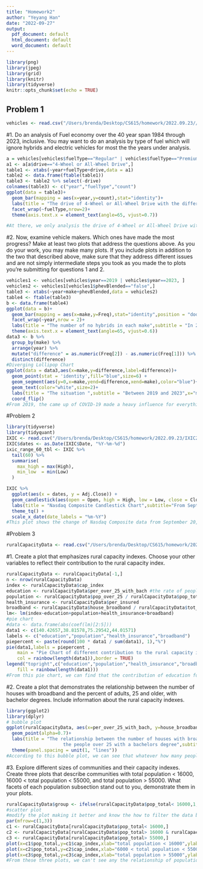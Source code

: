 ```yaml
---
title: "Homework2"
author: "Yeyang Han"
date: "2022-09-27"
output:
  pdf_document: default
  html_document: default
  word_document: default
---
```


```r
library(png)
library(jpeg)
library(grid)
library(knitr)
library(tidyverse)
knitr::opts_chunk$set(echo = TRUE)
```

## Problem 1

```r
vehicles <- read.csv("/Users/brenda/Desktop/CS615/homework/2022.09.23//vehicles.csv",header = TRUE)
```

#1. Do an analysis of Fuel economy over the 40 year span 1984 through 2023, inclusive. You may want to do an analysis by type of fuel which will ignore hybrids and electric vehicles for most the the years under analysis.
```r
a = vehicles[vehicles$fuelType=="Regular" | vehicles$fuelType=="Premium" | vehicles$fuelType=="Diesel" | vehicles$fuelType=="CNG" | vehicles$fuelType=="Midgrade",]
a1 <- a[a$drive=="4-Wheel or All-Wheel Drive",]
table1 <- xtabs(~year+fuelType+drive,data = a1)
table2 <- data.frame(ftable(table1))
table3 <- table2 %>% select(-drive)
colnames(table3) <- c("year","fuelType","count")
ggplot(data = table3)+
  geom_bar(mapping = aes(x=year,y=count),stat="identity")+
  labs(title = "The drive of 4-Wheel or All-Wheel Drive with the different type of fuel",subtitle = "From 1984 to 2010")+
  facet_wrap(~fuelType,nrow=2)+
  theme(axis.text.x = element_text(angle=65, vjust=0.7))

#At there, we only analysis the drive of 4-Wheel or All-Wheel Drive with the different type of fuel in 1984 - 2023. From the plots, we find that the drive with 4-Wheel or All-Wheel Drive only have data from 1984 to 2010. As for CNG, it only have data in 2006; as for diesel, some cars used it as fuel at first, but nearly no cars use it as fuel nowadays; as for premium and regular, most of cars use them as fuel in modern society.
```
#2. Now, examine vehicle makers. Which ones have made the most progress? Make at least two plots that address the questions above. As you do your work, you may make many plots. If you include plots in addition to the two that described above, make sure that they address different issues and are not simply intermediate steps you took as you made the to plots you’re submitting for questions 1 and 2.

```r
vehicles1 <- vehicles[vehicles$year==2019 | vehicles$year==2023, ]
vehicles2 <- vehicles1[vehicles1$phevBlended=="false",]
table3 <- xtabs(~year+make+phevBlended,data = vehicles2)
table4 <- ftable(table3)
b <- data.frame(table4)
ggplot(data = b)+
  geom_bar(mapping = aes(x=make,y=Freq),stat="identity",position = "dodge")+
  facet_wrap(~year,nrow = 2)+
  labs(title = "The number of no hybrids in each make",subtitle = "In 2019 and 2023",x="maker",y="")+
  theme(axis.text.x = element_text(angle=65, vjust=0.6))
data3 <- b %>%
  group_by(make) %>%
  arrange(year) %>%
  mutate("difference" = as.numeric(Freq[2]) - as.numeric(Freq[1])) %>%
  distinct(difference)
#Diverging Lollipop Chart
ggplot(data = data3,aes(x=make,y=difference,label=difference))+
  geom_point(stat = 'identity',fill="blue",size=6) +
  geom_segment(aes(y=0,x=make,yend=difference,xend=make),color="blue")+
  geom_text(color="white",size=2)+
  labs(title = "The situation ",subtitle = "Between 2019 and 2023",x="maker",y="difference")+
  coord_flip()
#From 2019, the came up of COVID-19 made a heavy influence for everything. So, we pick the data in 2019-2023 to see which vehicle makers made the most process. According to the plot, we find that Audi made the most process.
```

#Problem 2

```r
library(tidyverse)
library(tidyquant)
IXIC <- read.csv("/Users/brenda/Desktop/CS615/homework/2022.09.23/IXIC21-22.csv")
IXIC$dates <- as.Date(IXIC$Date, "%Y-%m-%d")
ixic_range_60_tbl <- IXIC %>%
  tail(60) %>%
  summarise(
    max_high = max(High),
    min_low  = min(Low)
  )

IXIC %>%
  ggplot(aes(x = dates, y = Adj.Close)) +
  geom_candlestick(aes(open = Open, high = High, low = Low, close = Close),colour_up = "red",colour_down = "darkgreen",fill_up = "red",fill_down = "darkgreen") +
  labs(title = "Nasdaq Composite Candlestick Chart",subtitle="From September 20, 2021 to September 20, 2022",y="Closing Price",x="Date")+
  theme_tq() +
  scale_x_date(date_labels = "%m-%Y")
#This plot shows the change of Nasdaq Composite data from September 20, 2021 to September 20, 2022.
```

#Problem 3
```r
ruralCapacityData <- read.csv("/Users/brenda/Desktop/CS615/homework/2022.09.23/ruralCapacityData.csv")
```

#1. Create a plot that emphasizes rural capacity indexes. Choose your other variables to reflect their contribution to the rural capacity index.
```r
ruralCapacityData <- ruralCapacityData[-1,]
n <- nrow(ruralCapacityData)
index <- ruralCapacityData$cap_index
education <- ruralCapacityData$per_over_25_with_bach #the rate of people who get good education
population <- ruralCapacityData$pop_over_25 / ruralCapacityData$pop_total
health_insurance <- ruralCapacityData$per_insured 
broadband <- ruralCapacityData$house_broadband / ruralCapacityData$tot_house #the rate of households with broadband connection
lm<- lm(index~education+population+health_insurance+broadband)
#pie chart
#data <- data.frame(abs(coef(lm)[2:5]))
data1 <- c(140.42657,38.81578,75.29542,44.01571)
labels <- c("education","population","health_insurance","broadband")
piepercent <- paste(round(100 * data1 / sum(data1), 1),"%")
pie(data1,labels = piepercent ,
    main = "Pie Chart of different contribution to the rural capacity index",
    col = rainbow(length(data1)),border = TRUE)
legend("topright",c("education","population","health_insurance","broadband"),cex = 0.8,
    fill = rainbow(length(data1)))
#From this pie chart, we can find that the contribution of education for rural capacity index rank the first, which is 47% and the contribution of population for rural capacity index only makes up 13%.
```

#2. Create a plot that demonstrates the relationship between the number of houses with broadband and the percent of adults, 25 and older, with bachelor degrees. Include information about the rural capacity indexes.
```r
library(ggplot2)
library(dplyr)
# bubble plot
ggplot(ruralCapacityData, aes(x=per_over_25_with_bach, y=house_broadband, size = cap_index,color=cap_index)) +
  geom_point(alpha=0.7)+
  labs(title = "The relationship between the number of houses with broadband and 
                     the people over 25 with a bachelors degree",subtitle = "33 Countries",x="the percentage of population 25 and over with a bachelors degree",y="house_broadband")+
  theme(panel.spacing = unit(1, "lines"))
#According to this bubble plot, we can see that whatever how many people are 25 and over with a bachelors degree, it has less influence for the number of house broadband.
```

#3. Explore different sizes of communities and their capacity indexes. Create three plots that describe communities with total population < 16000, 16000 < total population < 55000, and total population > 55000. What facets of each population subsection stand out to you, demonstrate them in your plots.
```r
ruralCapacityData$group <- ifelse(ruralCapacityData$pop_total< 16000,1,ifelse(ruralCapacityData$pop_total> 55000,3,2))
#scatter plot
#modify the plot making it better and know the how to filter the data between 16000 and 55000
par(mfrow=c(1,3))
c1 <- ruralCapacityData[ruralCapacityData$pop_total< 16000,]
c2 <- ruralCapacityData[ruralCapacityData$pop_total> 16000 & ruralCapacityData$pop_total< 55000,]
c3 <- ruralCapacityData[ruralCapacityData$pop_total> 55000,]
plot(x=c1$pop_total,y=c1$cap_index,xlab="total population < 16000",ylab = "The Rural Capacity Index")
plot(x=c2$pop_total,y=c2$cap_index,xlab="6000 < total population < 55000",ylab = "The Rural Capacity Index")
plot(x=c3$pop_total,y=c3$cap_index,xlab="total population > 55000",ylab = "The Rural Capacity Index")
#From these three plots, we can't see any the relationship of population and Rural Capacity Index.
```






